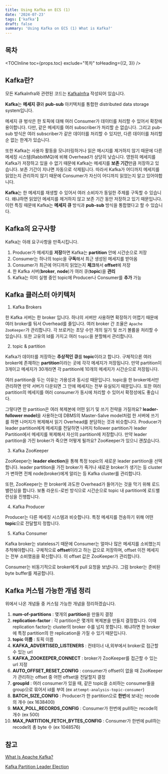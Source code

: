 ```yaml
---
title: Using Kafka on ECS (1)
date: '2024-07-23'
tags: ['kafka']
draft: false
summary: 'Using Kafka on ECS (1) What is Kafka?'
---
```


## 목차

<TOCInline toc={props.toc} exclude="목차" toHeading={(2, 3)} />


## Kafka란?

모든 KafkaInfra와 관련된 코드는 [KafkaInfra](https://github.com/GoungGoung-AI-Math/KafkaInfra) 작성되어 있습니다.

**Kafka**는 **메세지 큐**와 **pub-sub** 아키텍처를 통합한 distributed data storage system입니다.

메세지 큐 벙삭은 한 토픽에 대해 여러 Consumer가 데이터를 처리할 수 있어서 확장에 용이합니다.
다만, 같은 메세지를 여러 subscriber가 처리할 순 없습니다.
그리고 pub-sub 방식은 여러 subscriber가 같은 데이터를 처리할 수 있지만, 다른 데이터를 처리할 순 없는 한계가 있습니다.

또한 Kafka는 사용자 활동을 모니터링하거나 읽은 메시지를 제거하지 않기 때문에 다른 메세징 시스템(RabbitMQ)에 비해 Overhead가 상당히 낮습니다.
영원히 메세지를 Kafka가 저장하고 있을 수 없기 때문에 Kafka는 메세지를 **보존 기간**만큼 저장하고 있습니다. 보존 기간이 지나면 자동으로 삭제됩니다.
따라서 Kafka가 어디까지 메세지를 읽었는지 관리하지 않기 때문에 Consumer가 자신이 어디까지 읽었는지 알고 있어야합니다.

**Kafka**는 한 메세지를 재생할 수 있어서 여러 소비자가 동일한 주제를 구독할 수 있습니다. 
왜냐하면 읽었던 메세지를 제거하지 않고 보존 기간 동안 저장하고 있기 때문입니다. 
이런 특징 때문에 Kafka는 **메세지 큐** 방식과 **pub-sub** 방식을 통합했다고 할 수 있습니다.

## Kafka의 요구사항

Kafka는 아래 요구사항을 만족시킵니다.

1. Producer가 메세지를 **저장**하면 Kafka는 **partition** 안에 시간순으로 저장
2. Consumer는 하나의 topic을 **구독**해서 최근 생성된 메세지를 받아옴
3. Consumer가 최근에 어디까지 읽었는지 **체크**해서 **offset**에 저장
4. 한 Kafka 서버(**broker**, **node**)가 여러 큐(**topic**)을 **관리**
5. Kafka는 이미 실행 중인 topic에 Producer나 Consumer를 **추가** 가능

## Kafka 클러스터 아키텍처

1. Kafka Brokers

한 Kafka 서버는 한 broker 입니다. 하나의 서버만 사용하면 확장하기 어렵기 때문에 여러 broker를 둬서 Overhead를 줄입니다.
여러 broker 간 조율은 `Apache ZooKeeper`가 관리합니다. 각 브로커는 초당 수만 개의 일기 및 쓰기 볼륨을 처리할 수 있습니다.
또한 고유의 Id를 가지고 여러 `topic`을 분할해서 관리합니다. 

2. topic & partition

Kafka가 데이터를 저장하는 **추상적인 큐**를 **topic**이라고 합니다.
구체적으론 여러 broker에 존재하는 **partition**이라는 곳에 각각 메세지가 저장됩니다.
만약 partition이 3개이고 메세지가 30개라면 각 partition에 10개의 메세지가 시간순으로 저장됩니다.

여러 partition을 두는 이유는 가용성과 동시성 때문입니다. topic을 한 broker에서만 관리하면 만약 서버가 다운되면 그 안에 메세지는 전부 유실되기 때문입니다.
또한 여러 partition의 메세지를 여러 consumer가 동시에 처리할 수 있어서 확정성에도 좋습니다.

그렇다면 한 partition은 여러 복제본에 어떤 읽기 및 쓰기 전략을 가질까요?
**leader-follower model**을 사용하는데 DBMS의 Master-Salve model처럼 한 서버에 쓰기를 하면 나머지가 복제해서 읽기 Overhead를 분담하는 것과 비슷합니다.
Producer가 leader partition에게 메세지를 전달하면 나머지 follower partition가 leader Partition에서 메세지를 복제해서 자신의 partition에 저장합니다.
만약 leader partition을 가진 broker가 죽으면 어떻게 될까요? ZooKeeper가 있으니 괜찮습니다.

3. Kafka ZooKeeper

ZooKeeper는 **leader election**을 통해 특정 topic의 새로운 leader partition을 선택합니다.
leader partition을 가진 broker가 죽거나 새로운 broker가 생기는 등 cluster가 변하면 전체 node(broker)에게 알리는 등 Kafka cluster를 관리합니다.

또한, ZooKeeper는 한 broker에 과도한 Overhead가 들어가는 것을 막기 위해 로드밸런싱을 합니다.
보통 라운드-로빈 방식으로 시간순으로 topic 내 partition에 로드밸런싱을 진행합니다.

4. Kafka Producer

Producer는 다른 메세징 시스템과 비슷합니다. 특정 메세지를 전송하기 위해 어떤 **topic**으로 전달할지 정합니다.

5. Kafka Consumer

Kafka broker는 stateless기 때문에 Consumer는 얼마나 많은 메세지를 소비했는지 추척해야합니다.
구체적으로 **offset**이라고 하는 값으로 저장하며, offset 이전 메세지는 전부 소비했음을 확신합니다.
이 offset 값은 ZooKeeper가 관리합니다.

Consumer는 비동기적으로 broker에게 pull 요청을 보냅니다. 그럼 broker는 준비된 byte buffer를 제공합니다.

## Kafka 커스텀 가능한 개념 정리

위에서 나온 개념들 중 커스텀 가능한 개념을 정리하겠습니다.

1. **num-of-partitions** : 몇개의 **partition**을 만들지 결정
2. **replication-factor** : 각 partition은 몇개의 복제본을 만들지 결정합니다. 이때 replication factor는 cluster의 broker 수를 넘지 못합니다. 왜냐하면 한 broker에 특정 partition의 한 replication을 가질 수 있기 때문입니다.
3. **topic 이름** : 토픽 이름
4. **KAFKA_ADVERTISED_LISTENERS** : 컨테이너 내,외부에서 broker로 접근할 수 있는 url
5. **KAFKA_ZOOKEEPER_CONNECT** : broker가 ZooKeeper를 접근할 수 있는 url 지정
6. **AUTO_OFFSET_RESET_CONFIG** : consumer가 offset이 없을 때 ZooKeeper가 관리하는 offset 중 어떤 offset을 전달할지 결정
7. **groupId** : 여러 consumer가 있을 때, 같은 topic을 소비하는 consumer들을 group으로 묶어서 id를 부여 (ex `attempt-analysis-topic-consumer`)
8. **BATCH_SIZE_CONFIG** : Producer가 한 partition으로 **한번**에 보내는 recode의 개수 (ex 1638400)
9. **MAX_POLL_RECORDS_CONFIG** : Consumer가 한번에 pull하는 recode의 개수 (ex 500)
10. **MAX_PARTITION_FETCH_BYTES_CONFIG** : Consumer가 한번에 pull하는 recode의 총 byte 수 (ex 1048576)

## 참고

[What Is Apache Kafka?](https://spiceworks.com/tech/data-management/articles/what-is-kafka/)

[Kafka Partition Leader Election](https://www.linkedin.com/pulse/kafka-partition-leader-election-hanh-ng%C3%B4-te6ic/)